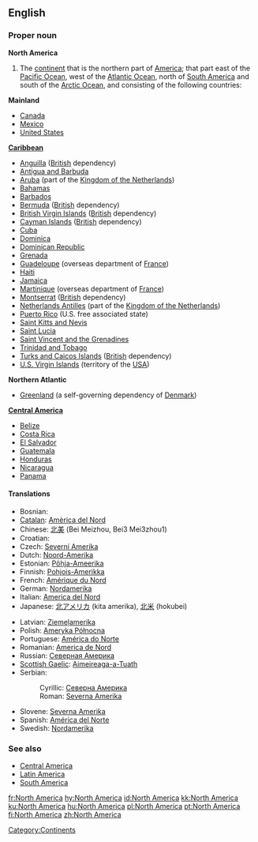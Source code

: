 ==English==
{{wikipedia}}

===Proper noun===
'''North America'''
# The [[continent]] that is the northern part of [[America]]; that part east of the [[Pacific Ocean]], west of the [[Atlantic Ocean]], north of [[South America]] and south of the [[Arctic Ocean]], and consisting of the following countries:

'''Mainland'''
*[[Canada]]
*[[Mexico]]
*[[United States]]

'''[[Caribbean]]'''
*[[Anguilla]] ([[British]] dependency)
*[[Antigua and Barbuda]]
*[[Aruba]] (part of the [[Kingdom of the Netherlands]])
*[[Bahamas]]
*[[Barbados]]
*[[Bermuda]] ([[British]] dependency)
*[[British Virgin Islands]] ([[British]] dependency)
*[[Cayman Islands]] ([[British]] dependency)
*[[Cuba]]
*[[Dominica]]
*[[Dominican Republic]]
*[[Grenada]]
*[[Guadeloupe]] (overseas department of [[France]])
*[[Haiti]]
*[[Jamaica]]
*[[Martinique]] (overseas department of [[France]])
*[[Montserrat]] ([[British]] dependency)
*[[Netherlands Antilles]] (part of the [[Kingdom of the Netherlands]])
*[[Puerto Rico]] (U.S. free associated state)
*[[Saint Kitts and Nevis]]
*[[Saint Lucia]]
*[[Saint Vincent and the Grenadines]]
*[[Trinidad and Tobago]]
*[[Turks and Caicos Islands]] ([[British]] dependency)
*[[U.S. Virgin Islands]] (territory of the [[USA]])

'''Northern Atlantic'''
* [[Greenland]] (a self-governing dependency of [[Denmark]])

'''[[Central America]]'''
*[[Belize]]
*[[Costa Rica]]
*[[El Salvador]]
*[[Guatemala]]
*[[Honduras]]
*[[Nicaragua]]
*[[Panama]]

====Translations====
{{top}}
*Bosnian: {{t|bs|Sjeverna Amerika|f}}
*[[Catalan]]: [[Amèrica del Nord]] {{f}}
*Chinese: [[北美]] (Bei Meizhou, Bei3 Mei3zhou1)
*Croatian: {{t|hr|Sjeverna Amerika|f}}
*Czech: [[Severní Amerika]] {{f}}
*Dutch: [[Noord-Amerika]] {{n}}
*Estonian: [[Põhja-Ameerika]]
*Finnish: [[Pohjois-Amerikka]]
*French: [[Amérique du Nord]] {{f}}
*German: [[Nordamerika]] {{n}}
*Italian: [[America del Nord]] {{f}}
*Japanese: [[北アメリカ]] (kita amerika), [[北米]] (hokubei)
{{mid}}
*Latvian: [[Ziemeļamerika]] {{f}}
*Polish: [[Ameryka Północna]]
*Portuguese: [[América do Norte]] {{f}}
*Romanian: [[America de Nord]] {{f}}
*Russian: [[Северная Америка]] {{f}}
*[[Scottish Gaelic]]: [[Aimeireaga-a-Tuath]] {{f}}
*Serbian:
*:Cyrillic: [[Северна Америка]] {{f}}
*:Roman: [[Severna Amerika]] {{f}}
*Slovene: [[Severna Amerika]] {{f}}
*Spanish: [[América del Norte]] {{f}}
*Swedish: [[Nordamerika]]
{{bottom}}

===See also===
*[[Central America]]
*[[Latin America]]
*[[South America]]

[[Category:Continents]]

[[fr:North America]]
[[hy:North America]]
[[id:North America]]
[[kk:North America]]
[[ku:North America]]
[[hu:North America]]
[[pl:North America]]
[[pt:North America]]
[[fi:North America]]
[[zh:North America]]